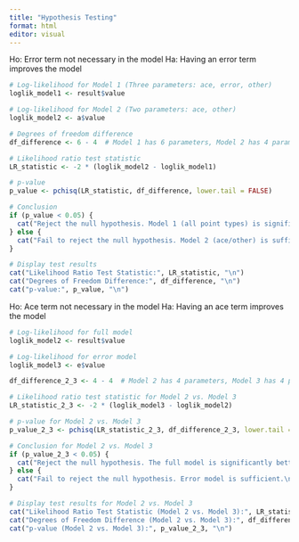 ```yaml
---
title: "Hypothesis Testing"
format: html
editor: visual
---
```


Ho: Error term not necessary in the model
Ha: Having an error term improves the model  

```r
# Log-likelihood for Model 1 (Three parameters: ace, error, other)
loglik_model1 <- result$value

# Log-likelihood for Model 2 (Two parameters: ace, other)
loglik_model2 <- a$value

# Degrees of freedom difference
df_difference <- 6 - 4  # Model 1 has 6 parameters, Model 2 has 4 parameters

# Likelihood ratio test statistic
LR_statistic <- -2 * (loglik_model2 - loglik_model1)

# p-value
p_value <- pchisq(LR_statistic, df_difference, lower.tail = FALSE)

# Conclusion
if (p_value < 0.05) {
  cat("Reject the null hypothesis. Model 1 (all point types) is significantly better.\n")
} else {
  cat("Fail to reject the null hypothesis. Model 2 (ace/other) is sufficient.\n")
}

# Display test results
cat("Likelihood Ratio Test Statistic:", LR_statistic, "\n")
cat("Degrees of Freedom Difference:", df_difference, "\n")
cat("p-value:", p_value, "\n")

```

Ho: Ace term not necessary in the model 
Ha: Having an ace term improves the model 

```r
# Log-likelihood for full model
loglik_model2 <- result$value

# Log-likelihood for error model
loglik_model3 <- e$value

df_difference_2_3 <- 4 - 4  # Model 2 has 4 parameters, Model 3 has 4 parameters

# Likelihood ratio test statistic for Model 2 vs. Model 3
LR_statistic_2_3 <- -2 * (loglik_model3 - loglik_model2)

# p-value for Model 2 vs. Model 3
p_value_2_3 <- pchisq(LR_statistic_2_3, df_difference_2_3, lower.tail = FALSE)

# Conclusion for Model 2 vs. Model 3
if (p_value_2_3 < 0.05) {
  cat("Reject the null hypothesis. The full model is significantly better than error model.\n")
} else {
  cat("Fail to reject the null hypothesis. Error model is sufficient.\n")
}

# Display test results for Model 2 vs. Model 3
cat("Likelihood Ratio Test Statistic (Model 2 vs. Model 3):", LR_statistic_2_3, "\n")
cat("Degrees of Freedom Difference (Model 2 vs. Model 3):", df_difference_2_3, "\n")
cat("p-value (Model 2 vs. Model 3):", p_value_2_3, "\n")

```

